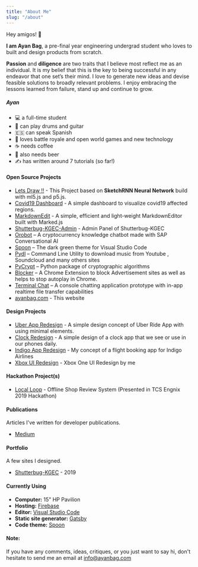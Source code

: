```yaml
---
title: "About Me"
slug: "/about"
---
```


Hey amigos! 👋

**I am Ayan Bag**, a pre-final year engineering undergrad student who loves to built and design products from scratch.

**Passion** and **diligence** are two traits that I believe most reflect me as an individual. It is my belief that this is the key to being successful in any endeavor that one set’s their mind. I love to generate new ideas and devise feasible solutions to broadly relevant problems. I enjoy embracing the lessons learned from failure, stand up and continue to grow.


##### Ayan
- 💻 a full-time student
- 🎹 can play drums and guitar
- 🇪🇸 can speak Spanish
- 👾 loves battle royale and open world games and new technology
- ☕ needs coffee
- 🍺 also needs beer
- ✍️ has written around 7 tutorials (so far!)



#### Open Source Projects

- [Lets Draw !!](https://letsdraw.ayanbag.com/) - This Project based on **SketchRNN Neural Network** build with ml5.js and p5.js.
- [Covid19 Dashboard](https://covid19v.netlify.app/) -  A simple dashboard to visualize covid19 affected regions.
- [MarkdownEdit](https://mde.ayanbag.com/) -  A simple, efficient and light-weight MarkdownEditor built with Marked.js
- [Shutterbug-KGEC-Admin](https://github.com/shutterbugkgec/Shutterbug-admin) - Admin Panel of Shutterbug-KGEC
- [Orobot](https://ayanbag.github.io/orobot/) – A cryptocurrency knowledge chatbot made with SAP Conversational AI
- [Spoon](https://spoontheme.netlify.app/) – The dark green theme for Visual Studio Code
- [Pydl](https://github.com/ayanbag/pydl) – Command Line Utility to download music from Youtube , Soundcloud and many others sites
- [PyCrypt](https://github.com/ayanbag/pycrypt) – Python package of cryptographic algorithms
- [Blocker](https://github.com/ayanbag/Blocker) – A Chrome Extension to block Advertisement sites as well as helps to stop autoplay in Chrome.
- [Terminal Chat](https://github.com/ayanbag/Terminal_Chat_Console) – A console chatting application prototype with in-app realtime file transfer capabilities
- [ayanbag.com](https://ayanbag.com) - This website


#### Design Projects

- [Uber App Redesign](https://dribbble.com/shots/6830148-Uber-App-Design) - A simple design concept of Uber Ride App with using minimal elements.
- [Clock Redesign](https://dribbble.com/shots/6742405-Clock-User-Interface) - A simple design of a clock app that we see or use in our phones daily.
- [Indigo App Redesign](https://dribbble.com/shots/6716023-Flight-Booking-App-Design) - My concept of a flight booking app for Indigo Airlines
- [Xbox UI Redesign](https://youtu.be/i49O3tXn38g) - Xbox One UI Redesign by me


#### Hackathon Project(s)

- [Local Loop](https://github.com/ayanbag/Local-Loop) - Offline Shop Review System (Presented in TCS Engnix 2019 Hackathon)


#### Publications

Articles I've written for developer publications.

- [Medium](/tags/medium/)


#### Portfolio

A few sites I designed.

- [Shutterbug-KGEC](https://www.shutterbugkgec.in/) - 2019


#### Currently Using

- **Computer:** 15" HP Pavilion
- **Hosting:** [Firebase](https://firebase.google.com/)
- **Editor:** [Visual Studio Code](https://code.visualstudio.com/)
- **Static site generator:** [Gatsby](https://www.gatsbyjs.org/)
- **Code theme:** [Spoon](https://spoontheme.netlify.com/)


#### Note:

If you have any comments, ideas, critiques, or you just want to say hi, don't hesitate to send me an email at [info@ayanbag.com](mailto:info@ayanbag.com)
